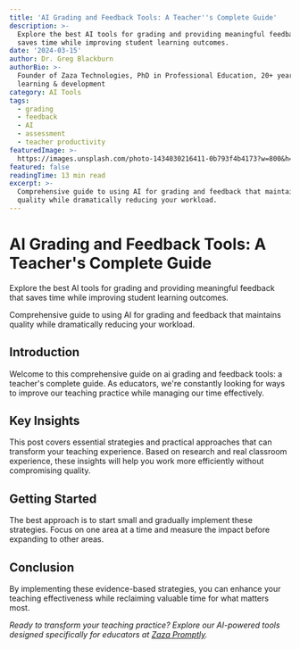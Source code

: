 ```yaml
---
title: 'AI Grading and Feedback Tools: A Teacher''s Complete Guide'
description: >-
  Explore the best AI tools for grading and providing meaningful feedback that
  saves time while improving student learning outcomes.
date: '2024-03-15'
author: Dr. Greg Blackburn
authorBio: >-
  Founder of Zaza Technologies, PhD in Professional Education, 20+ years in
  learning & development
category: AI Tools
tags:
  - grading
  - feedback
  - AI
  - assessment
  - teacher productivity
featuredImage: >-
  https://images.unsplash.com/photo-1434030216411-0b793f4b4173?w=800&h=400&fit=crop
featured: false
readingTime: 13 min read
excerpt: >-
  Comprehensive guide to using AI for grading and feedback that maintains
  quality while dramatically reducing your workload.
---
```

# AI Grading and Feedback Tools: A Teacher's Complete Guide

Explore the best AI tools for grading and providing meaningful feedback that saves time while improving student learning outcomes.

Comprehensive guide to using AI for grading and feedback that maintains quality while dramatically reducing your workload.

## Introduction

Welcome to this comprehensive guide on ai grading and feedback tools: a teacher's complete guide. As educators, we're constantly looking for ways to improve our teaching practice while managing our time effectively.

## Key Insights

This post covers essential strategies and practical approaches that can transform your teaching experience. Based on research and real classroom experience, these insights will help you work more efficiently without compromising quality.

## Getting Started

The best approach is to start small and gradually implement these strategies. Focus on one area at a time and measure the impact before expanding to other areas.

## Conclusion

By implementing these evidence-based strategies, you can enhance your teaching effectiveness while reclaiming valuable time for what matters most.

*Ready to transform your teaching practice? Explore our AI-powered tools designed specifically for educators at [Zaza Promptly](/promptly).*
